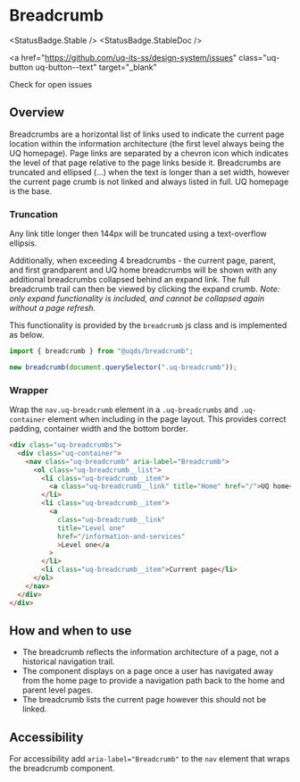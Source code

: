 
# Breadcrumb

<StatusBadge.Stable />
<StatusBadge.StableDoc />

<a
  href="https://github.com/uq-its-ss/design-system/issues"
  class="uq-button uq-button--text"
  target="_blank"
>
  Check for open issues
</a>

## Overview

Breadcrumbs are a horizontal list of links used to indicate the current page location within the information architecture (the first level always being the UQ homepage). Page links are separated by a chevron icon which indicates the level of that page relative to the page links beside it. Breadcrumbs are truncated and ellipsed (...) when the text is longer than a set width, however the current page crumb is not linked and always listed in full. UQ homepage is the base.

<Canvas>
  <Story id="components-breadcrumb--breadcrumb" />
</Canvas>

### Truncation

Any link title longer then 144px will be truncated using a text-overflow ellipsis.

Additionally, when exceeding 4 breadcrumbs - the current page, parent, and first grandparent and UQ home breadcrumbs will be shown with any additional breadcrumbs collapsed behind an expand link. The full breadcrumb trail can then be viewed by clicking the expand crumb. _Note: only expand functionality is included, and cannot be collapsed again without a page refresh._

This functionality is provided by the `breadcrumb` js class and is implemented as below.

```js
import { breadcrumb } from "@uqds/breadcrumb";

new breadcrumb(document.querySelector(".uq-breadcrumb"));
```

### Wrapper

Wrap the `nav.uq-breadcrumb` element in a `.uq-breadcrumbs` and `.uq-container` element when including in the page layout. This provides correct padding, container width and the bottom border.

```html
<div class="uq-breadcrumbs">
  <div class="uq-container">
    <nav class="uq-breadcrumb" aria-label="Breadcrumb">
      <ol class="uq-breadcrumb__list">
        <li class="uq-breadcrumb__item">
          <a class="uq-breadcrumb__link" title="Home" href="/">UQ home</a>
        </li>
        <li class="uq-breadcrumb__item">
          <a
            class="uq-breadcrumb__link"
            title="Level one"
            href="/information-and-services"
            >Level one</a
          >
        </li>
        <li class="uq-breadcrumb__item">Current page</li>
      </ol>
    </nav>
  </div>
</div>
```

## How and when to use

- The breadcrumb reflects the information architecture of a page, not a historical navigation trail.
- The component displays on a page once a user has navigated away from the home page to provide a navigation path back to the home and parent level pages.
- The breadcrumb lists the current page however this should not be linked.

## Accessibility

For accessibility add `aria-label="Breadcrumb"` to the `nav` element that wraps the breadcrumb component.
